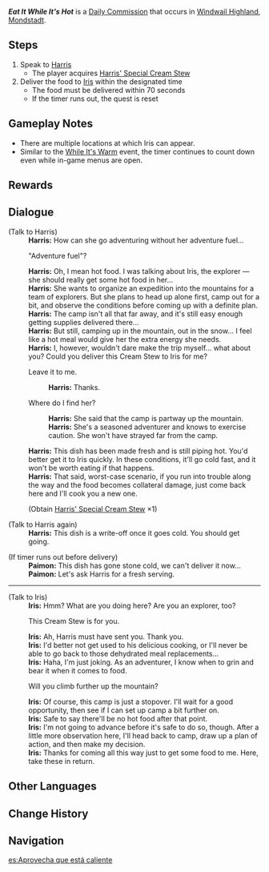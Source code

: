 {{Quest Infobox
|id            = 20521
|type          = Commission
|npc           = Harris
|summary       = Harris is worried that Iris did not bring proper supplies for her reconnaissance of Dragonspine, so he asks the Traveler to deliver some hot food to her.
|startLocation = [[Windwail Highland]], [[Mondstadt]]
|region        = Mondstadt
|area          = Windwail Highland
|characters    = Harris; Iris (Dragonspine Adventurer Camp); Paimon; Traveler
|requirement   = 
|other         = 
*AR-Dependent Rewards
}}
'''''Eat It While It's Hot''''' is a [[Daily Commission]] that occurs in [[Windwail Highland]], [[Mondstadt]].

==Steps==
#Speak to [[Harris]]
#*The player acquires [[Harris' Special Cream Stew]]
#Deliver the food to [[Iris (Dragonspine Adventurer Camp)|Iris]] within the designated time
#*The food must be delivered within 70 seconds
#*If the timer runs out, the quest is reset

==Gameplay Notes==
*There are multiple locations at which Iris can appear.
*Similar to the [[While It's Warm]] event, the timer continues to count down even while in-game menus are open.

==Rewards==
{{Commission Rewards|low}}

==Dialogue==
{{Quest Description|The aroma of food wafts toward you from a camp below [[Dragonspine]] &mdash; but Chef Harris seems anxious about something...}}
{{Dialogue start}}
;(Talk to Harris)
:'''Harris:''' How can she go adventuring without her adventure fuel...
:{{DIcon}} "Adventure fuel"?
:'''Harris:''' Oh, I mean hot food. I was talking about Iris, the explorer &mdash; she should really get some hot food in her...
:'''Harris:''' She wants to organize an expedition into the mountains for a team of explorers. But she plans to head up alone first, camp out for a bit, and observe the conditions before coming up with a definite plan.
:'''Harris:''' The camp isn't all that far away, and it's still easy enough getting supplies delivered there...
:'''Harris:''' But still, camping up in the mountain, out in the snow... I feel like a hot meal would give her the extra energy she needs.
:'''Harris:''' I, however, wouldn't dare make the trip myself... what about you? Could you deliver this Cream Stew to Iris for me?
:{{DIcon}} Leave it to me.
::'''Harris:''' Thanks.
:{{DIcon}} Where do I find her?
::'''Harris:''' She said that the camp is partway up the mountain.
::'''Harris:''' She's a seasoned adventurer and knows to exercise caution. She won't have strayed far from the camp.
:'''Harris:''' This dish has been made fresh and is still piping hot. You'd better get it to Iris quickly. In these conditions, it'll go cold fast, and it won't be worth eating if that happens.
:'''Harris:''' That said, worst-case scenario, if you run into trouble along the way and the food becomes collateral damage, just come back here and I'll cook you a new one.
:;(Obtain [[Harris' Special Cream Stew]] ×1)

;(Talk to Harris again)
:'''Harris:''' This dish is a write-off once it goes cold. You should get going.

;(If timer runs out before delivery)
:'''Paimon:''' This dish has gone stone cold, we can't deliver it now...
:'''Paimon:''' Let's ask Harris for a fresh serving.
----
;(Talk to Iris)
:'''Iris:''' Hmm? What are you doing here? Are you an explorer, too?
:{{DIcon}} This Cream Stew is for you.
:'''Iris:''' Ah, Harris must have sent you. Thank you.
:'''Iris:''' I'd better not get used to his delicious cooking, or I'll never be able to go back to those dehydrated meal replacements...
:'''Iris:''' Haha, I'm just joking. As an adventurer, I know when to grin and bear it when it comes to food.
:{{DIcon}} Will you climb further up the mountain?
:'''Iris:''' Of course, this camp is just a stopover. I'll wait for a good opportunity, then see if I can set up camp a bit further on.
:'''Iris:''' Safe to say there'll be no hot food after that point.
:'''Iris:''' I'm not going to advance before it's safe to do so, though. After a little more observation here, I'll head back to camp, draw up a plan of action, and then make my decision.
:'''Iris:''' Thanks for coming all this way just to get some food to me. Here, take these in return.
{{Dialogue end}}

==Other Languages==
{{Other Languages
|en      = Eat It While It's Hot
|zhs     = 趁热食用
|zhs_rm  = Chèn Rè Shíyòng
|zht     = 趁熱食用
|zht_rm  = Chèn Rè Shíyòng
|zh_tl   = Eat While Hot
|ja      = 美食は熱いうちに
|ja_rm   = Bishoku wa Atsui Uchi ni
|ja_tl   = While the Delicious Food is Hot
|ko      = 음식은 식기 전에
|ko_rm   = Eumsik-eun Sikkki Jeon-e
|ko_tl   = Eat It Before It Cool
|es      = Aprovecha que está caliente
|es_tl   = Dig In While It's Hot
|fr      = À servir chaud
|fr_tl   = To Be Served Hot
|ru      = Подавать горячим
|ru_tl   = Serve Hot
|th      = กินตอนร้อน ๆ อร่อยที่สุด
|th_rm   = 
|th_tl   = Eating (it) While It's Hot is The Most Delicious
|vi      = Tranh Thủ Còn Nóng
|vi_tl   = 
|de      = Der Preis ist heiß
|de_tl   = The Prize is Hot
|id      = Sajikan Selagi Hangat
|id_tl   = Serve While It's Hot
|pt      = Coma Enquanto Está Quente
|pt_tl   = Eat While It's Hot
|tr      = Sıcak Tüketiniz
|tr_tl   = 
|it      = Mangia finché è caldo!
|it_tl   = 
}}

==Change History==
{{Change History|1.2}}

==Navigation==
{{Commission Navbox|Mondstadt|Standalone}}

[[es:Aprovecha que está caliente]]